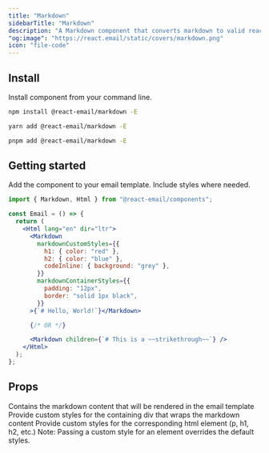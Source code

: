 ```yaml
---
title: "Markdown"
sidebarTitle: "Markdown"
description: "A Markdown component that converts markdown to valid react-email template code"
"og:image": "https://react.email/static/covers/markdown.png"
icon: "file-code"
---
```


## Install

Install component from your command line.

<CodeGroup>

```sh npm
npm install @react-email/markdown -E
```

```sh yarn
yarn add @react-email/markdown -E
```

```sh pnpm
pnpm add @react-email/markdown -E
```

</CodeGroup>

## Getting started

Add the component to your email template. Include styles where needed.

```jsx
import { Markdown, Html } from "@react-email/components";

const Email = () => {
  return (
    <Html lang="en" dir="ltr">
      <Markdown
        markdownCustomStyles={{
          h1: { color: "red" },
          h2: { color: "blue" },
          codeInline: { background: "grey" },
        }}
        markdownContainerStyles={{
          padding: "12px",
          border: "solid 1px black",
        }}
      >{`# Hello, World!`}</Markdown>

      {/* OR */}

      <Markdown children={`# This is a ~~strikethrough~~`} />
    </Html>
  );
};
```

## Props

<ResponseField name="children" type="string">
  Contains the markdown content that will be rendered in the email template
</ResponseField>
<ResponseField name="markdownContainerStyles" type="object" default="{}">
  Provide custom styles for the containing div that wraps the markdown content
</ResponseField>
<ResponseField name="markdownCustomStyles" type="object" default="{}">
  Provide custom styles for the corresponding html element (p, h1, h2, etc.)
  <Info>
    Note: Passing a custom style for an element overrides the default styles.
  </Info>
</ResponseField>

<Snippet file="support.mdx" />
